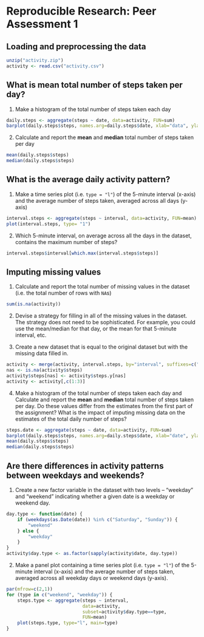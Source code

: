 # Reproducible Research: Peer Assessment 1


## Loading and preprocessing the data
```r
unzip("activity.zip")
activity <- read.csv("activity.csv")
```

## What is mean total number of steps taken per day?
1. Make a histogram of the total number of steps taken each day

```r
daily.steps <- aggregate(steps ~ date, data=activity, FUN=sum)
barplot(daily.steps$steps, names.arg=daily.steps$date, xlab="data", ylab="steps")
```

2. Calculate and report the **mean** and **median** total number of steps taken per day

```r
mean(daily.steps$steps)
median(daily.steps$steps)
```

## What is the average daily activity pattern?
1. Make a time series plot (i.e. `type = "l"`) of the 5-minute
   interval (x-axis) and the average number of steps taken, averaged
   across all days (y-axis)

```r
interval.steps <- aggregate(steps ~ interval, data=activity, FUN=mean)
plot(interval.steps, type= "1")
```

2. Which 5-minute interval, on average across all the days in the
   dataset, contains the maximum number of steps?

```r
interval.steps$interval[which.max(interval.steps$steps)]
```


## Imputing missing values
1. Calculate and report the total number of missing values in the
   dataset (i.e. the total number of rows with `NA`s)

```r
sum(is.na(activity))
```

2. Devise a strategy for filling in all of the missing values in the
   dataset. The strategy does not need to be sophisticated. For
   example, you could use the mean/median for that day, or the mean
   for that 5-minute interval, etc. 

3. Create a new dataset that is equal to the original dataset but with
   the missing data filled in.
   
```r
activity <- merge(activity, interval.steps, by="interval", suffixes=c("",".y"))
nas <- is.na(activity$steps)
activity$steps[nas] <- activity$steps.y[nas]
activity <- activity[,c(1:3)]
```

4. Make a histogram of the total number of steps taken each day and
   Calculate and report the **mean** and **median** total number of
   steps taken per day. Do these values differ from the estimates from
   the first part of the assignment? What is the impact of imputing
   missing data on the estimates of the total daily number of steps?

```r
steps.date <- aggregate(steps ~ date, data=activity, FUN=sum)
barplot(daily.steps$steps, names.arg=daily.steps$date, xlab="date", ylab="steps")
mean(daily.steps$steps)
median(daily.steps$steps)
```

## Are there differences in activity patterns between weekdays and weekends?
1. Create a new factor variable in the dataset with two levels --
   "weekday" and "weekend" indicating whether a given date is a
   weekday or weekend day.

```r
day.type <- function(date) {
    if (weekdays(as.Date(date)) %in% c("Saturday", "Sunday")) {
        "weekend"
    } else {
        "weekday"
    }
}
activity$day.type <- as.factor(sapply(activity$date, day.type))
```

2. Make a panel plot containing a time series plot (i.e. `type = "l"`)
   of the 5-minute interval (x-axis) and the average number of steps
   taken, averaged across all weekday days or weekend days
   (y-axis).

```r
par(mfrow=c(2,1))
for (type in c("weekend", "weekday")) {
    steps.type <- aggregate(steps ~ interval,
                            data=activity,
                            subset=activity$day.type==type,
                            FUN=mean)
    plot(steps.type, type="l", main=type)
}
```
